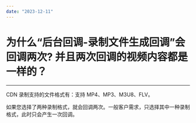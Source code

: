 ```yaml
---
date: "2023-12-11"
---
```

# 为什么“后台回调-录制文件生成回调”会回调两次? 并且两次回调的视频内容都是一样的？

- - -

CDN 录制支持的文件格式有：支持 MP4、MP3、M3U8、FLV。

如果您选择了两种录制格式，就会回调两次。一般客户需求，只选择其中一种录制格式，此时只会产生一次回调。
